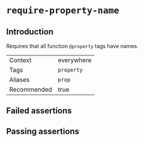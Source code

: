 # `require-property-name`

## Introduction

Requires that all function `@property` tags have names.

|||
|---|---|
|Context|everywhere|
|Tags|`property`|
|Aliases|`prop`|
|Recommended|true|


## Failed assertions

<Assertions rule="requirePropertyName" />

## Passing assertions

<Assertions rule="requirePropertyName" passing />
